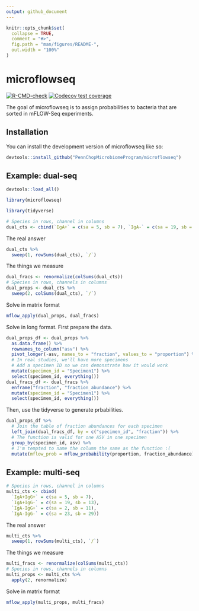 ```yaml
---
output: github_document
---
```


<!-- README.md is generated from README.Rmd. Please edit that file -->

```r
knitr::opts_chunk$set(
  collapse = TRUE,
  comment = "#>",
  fig.path = "man/figures/README-",
  out.width = "100%"
)
```

# microflowseq

<!-- badges: start -->
[![R-CMD-check](https://github.com/PennChopMicrobiomeProgram/microflowseq/actions/workflows/R-CMD-check.yaml/badge.svg)](https://github.com/PennChopMicrobiomeProgram/microflowseq/actions/workflows/R-CMD-check.yaml)
[![Codecov test coverage](https://codecov.io/gh/PennChopMicrobiomeProgram/microflowseq/branch/main/graph/badge.svg)](https://app.codecov.io/gh/PennChopMicrobiomeProgram/microflowseq?branch=main)
<!-- badges: end -->

The goal of microflowseq is to assign probabilities to bacteria that are sorted
in mFLOW-Seq experiments.

## Installation

You can install the development version of microflowseq like so:

``` r
devtools::install_github("PennChopMicrobiomeProgram/microflowseq")
```

## Example: dual-seq

```r
devtools::load_all()
```

```r
library(microflowseq)
```

```r
library(tidyverse)
```

```r
# Species in rows, channel in columns
dual_cts <- cbind(`IgA+` = c(sa = 5, sb = 7), `IgA-` = c(sa = 19, sb = 13))
```

The real answer

```r
dual_cts %>%
  sweep(1, rowSums(dual_cts), `/`)
```

The things we measure

```r
dual_fracs <- renormalize(colSums(dual_cts))
# Species in rows, channels in columns
dual_props <- dual_cts %>%
  sweep(2, colSums(dual_cts), `/`)
```

Solve in matrix format

```r
mflow_apply(dual_props, dual_fracs)
```

Solve in long format. First prepare the data.

```r
dual_props_df <- dual_props %>%
  as.data.frame() %>%
  rownames_to_column("asv") %>%
  pivot_longer(-asv, names_to = "fraction", values_to = "proportion") %>%
  # In real studies, we'll have more specimens
  # Add a specimen ID so we can demonstrate how it would work
  mutate(specimen_id = "Specimen1") %>%
  select(specimen_id, everything())
dual_fracs_df <- dual_fracs %>%
  enframe("fraction", "fraction_abundance") %>%
  mutate(specimen_id = "Specimen1") %>%
  select(specimen_id, everything())
```

Then, use the tidyverse to generate prbabilities.

```r
dual_props_df %>%
  # Join the table of fraction abundances for each specimen
  left_join(dual_fracs_df, by = c("specimen_id", "fraction")) %>%
  # The function is valid for one ASV in one specimen
  group_by(specimen_id, asv) %>%
  # I'm tempted to name the column the same as the function :(
  mutate(mflow_prob = mflow_probability(proportion, fraction_abundance))
```

## Example: multi-seq

```r
# Species in rows, channel in columns
multi_cts <- cbind(
  `IgA+IgG+` = c(sa = 5, sb = 7),
  `IgA+IgG-` = c(sa = 19, sb = 13),
  `IgA-IgG+` = c(sa = 2, sb = 11),
  `IgA-IgG-` = c(sa = 23, sb = 29))
```

The real answer

```r
multi_cts %>%
  sweep(1, rowSums(multi_cts), `/`)
```

The things we measure

```r
multi_fracs <- renormalize(colSums(multi_cts))
# Species in rows, channels in columns
multi_props <- multi_cts %>%
  apply(2, renormalize)
```

Solve in matrix format

```r
mflow_apply(multi_props, multi_fracs)
```

